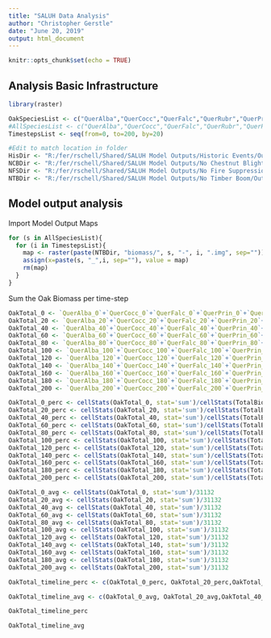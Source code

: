 ```yaml
---
title: "SALUH Data Analysis"
author: "Christopher Gerstle"
date: "June 20, 2019"
output: html_document
---
```


```r
knitr::opts_chunk$set(echo = TRUE)
```

## Analysis Basic Infrastructure

```r
library(raster)

OakSpeciesList <- c("QuerAlba","QuerCocc","QuerFalc","QuerRubr","QuerPrin","QuerVelu","QuerStel", "TotalBiomass")
#AllSpeciesList <- c("QuerAlba","QuerCocc","QuerFalc","QuerRubr","QuerPrin","QuerVelu","QuerStel","AcerPens","AcerRubr","AcerSacc","AescBuck","AmelArbo","BetuAlle","BetuLent","BetuNigr","CaryAlba","CaryCodi","CaryGlab","CaryOvat","CastDent","CornFlor","FaguGran","FrasFirr","FraxAmer","FraxPenn","HaleDipt","IlexOpac","JuglNigr","LiquStyr","LiriTuli","MagnAcum","MagnMacr","NyssSylv","OxydArbo","PiceRube","PinuEnch","PinuPung","PinuRigi","PinuStro","PinuTaed","PinuVirg","PlanOcid","PrunPenn","PrunSero","RobiPseu","SassAlid","TiliAmer","TsugCana","TotalBiomass")
TimestepsList <- seq(from=0, to=200, by=20)

#Edit to match location in folder
HisDir <- "R:/fer/rschell/Shared/SALUH Model Outputs/Historic Events/Outputs-Actual/"
NCBDir <- "R:/fer/rschell/Shared/SALUH Model Outputs/No Chestnut Blight/Outputs-Actual/"
NFSDir <- "R:/fer/rschell/Shared/SALUH Model Outputs/No Fire Suppression/Outputs-Actual/"
NTBDir <- "R:/fer/rschell/Shared/SALUH Model Outputs/No Timber Boom/Outputs-Actual/"
```

## Model output analysis

Import Model Output Maps

```r
for (s in AllSpeciesList){
  for (i in TimestepsList){
    map <- raster(paste(NTBDir, "biomass/", s, "-", i, ".img", sep="")) # Edit to match the desired directory
    assign(x=paste(s, "_",i, sep=""), value = map)
    rm(map)
  }
}
```

Sum the Oak Biomass per time-step

```r
OakTotal_0 <- `QuerAlba_0`+`QuerCocc_0`+`QuerFalc_0`+`QuerPrin_0`+`QuerRubr_0`+`QuerStel_0`+`QuerVelu_0`
OakTotal_20 <- `QuerAlba_20`+`QuerCocc_20`+`QuerFalc_20`+`QuerPrin_20`+`QuerRubr_20`+`QuerStel_20`+`QuerVelu_20`
OakTotal_40 <- `QuerAlba_40`+`QuerCocc_40`+`QuerFalc_40`+`QuerPrin_40`+`QuerRubr_40`+`QuerStel_40`+`QuerVelu_40`
OakTotal_60 <- `QuerAlba_60`+`QuerCocc_60`+`QuerFalc_60`+`QuerPrin_60`+`QuerRubr_60`+`QuerStel_60`+`QuerVelu_60`
OakTotal_80 <- `QuerAlba_80`+`QuerCocc_80`+`QuerFalc_80`+`QuerPrin_80`+`QuerRubr_80`+`QuerStel_80`+`QuerVelu_80`
OakTotal_100 <- `QuerAlba_100`+`QuerCocc_100`+`QuerFalc_100`+`QuerPrin_100`+`QuerRubr_100`+`QuerStel_100`+`QuerVelu_100`
OakTotal_120 <- `QuerAlba_120`+`QuerCocc_120`+`QuerFalc_120`+`QuerPrin_120`+`QuerRubr_120`+`QuerStel_120`+`QuerVelu_120`
OakTotal_140 <- `QuerAlba_140`+`QuerCocc_140`+`QuerFalc_140`+`QuerPrin_140`+`QuerRubr_140`+`QuerStel_140`+`QuerVelu_140`
OakTotal_160 <- `QuerAlba_160`+`QuerCocc_160`+`QuerFalc_160`+`QuerPrin_160`+`QuerRubr_160`+`QuerStel_160`+`QuerVelu_160`
OakTotal_180 <- `QuerAlba_180`+`QuerCocc_180`+`QuerFalc_180`+`QuerPrin_180`+`QuerRubr_180`+`QuerStel_180`+`QuerVelu_180`
OakTotal_200 <- `QuerAlba_200`+`QuerCocc_200`+`QuerFalc_200`+`QuerPrin_200`+`QuerRubr_200`+`QuerStel_200`+`QuerVelu_200`

OakTotal_0_perc <- cellStats(OakTotal_0, stat='sum')/cellStats(TotalBiomass_0, stat='sum')
OakTotal_20_perc <- cellStats(OakTotal_20, stat='sum')/cellStats(TotalBiomass_20, stat='sum')
OakTotal_40_perc <- cellStats(OakTotal_40, stat='sum')/cellStats(TotalBiomass_40, stat='sum')
OakTotal_60_perc <- cellStats(OakTotal_60, stat='sum')/cellStats(TotalBiomass_60, stat='sum')
OakTotal_80_perc <- cellStats(OakTotal_80, stat='sum')/cellStats(TotalBiomass_80, stat='sum')
OakTotal_100_perc <- cellStats(OakTotal_100, stat='sum')/cellStats(TotalBiomass_100, stat='sum')
OakTotal_120_perc <- cellStats(OakTotal_120, stat='sum')/cellStats(TotalBiomass_120, stat='sum')
OakTotal_140_perc <- cellStats(OakTotal_140, stat='sum')/cellStats(TotalBiomass_140, stat='sum')
OakTotal_160_perc <- cellStats(OakTotal_160, stat='sum')/cellStats(TotalBiomass_160, stat='sum')
OakTotal_180_perc <- cellStats(OakTotal_180, stat='sum')/cellStats(TotalBiomass_180, stat='sum')
OakTotal_200_perc <- cellStats(OakTotal_200, stat='sum')/cellStats(TotalBiomass_200, stat='sum')

OakTotal_0_avg <- cellStats(OakTotal_0, stat='sum')/31132
OakTotal_20_avg <- cellStats(OakTotal_20, stat='sum')/31132
OakTotal_40_avg <- cellStats(OakTotal_40, stat='sum')/31132
OakTotal_60_avg <- cellStats(OakTotal_60, stat='sum')/31132
OakTotal_80_avg <- cellStats(OakTotal_80, stat='sum')/31132
OakTotal_100_avg <- cellStats(OakTotal_100, stat='sum')/31132
OakTotal_120_avg <- cellStats(OakTotal_120, stat='sum')/31132
OakTotal_140_avg <- cellStats(OakTotal_140, stat='sum')/31132
OakTotal_160_avg <- cellStats(OakTotal_160, stat='sum')/31132
OakTotal_180_avg <- cellStats(OakTotal_180, stat='sum')/31132
OakTotal_200_avg <- cellStats(OakTotal_200, stat='sum')/31132

OakTotal_timeline_perc <- c(OakTotal_0_perc, OakTotal_20_perc,OakTotal_40_perc,OakTotal_60_perc,OakTotal_80_perc,OakTotal_100_perc,OakTotal_120_perc,OakTotal_140_perc,OakTotal_160_perc,OakTotal_180_perc,OakTotal_200_perc)

OakTotal_timeline_avg <- c(OakTotal_0_avg, OakTotal_20_avg,OakTotal_40_avg,OakTotal_60_avg,OakTotal_80_avg,OakTotal_100_avg,OakTotal_120_avg,OakTotal_140_avg,OakTotal_160_avg,OakTotal_180_avg,OakTotal_200_avg)

OakTotal_timeline_perc

OakTotal_timeline_avg
```

